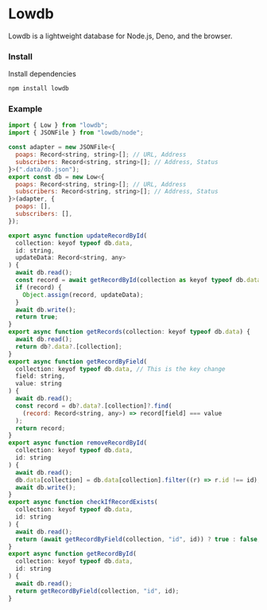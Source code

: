 # Lowdb

Lowdb is a lightweight database for Node.js, Deno, and the browser.

### Install

Install dependencies

```bash
npm install lowdb
```

### Example

```jsx
import { Low } from "lowdb";
import { JSONFile } from "lowdb/node";

const adapter = new JSONFile<{
  poaps: Record<string, string>[]; // URL, Address
  subscribers: Record<string, string>[]; // Address, Status
}>(".data/db.json");
export const db = new Low<{
  poaps: Record<string, string>[]; // URL, Address
  subscribers: Record<string, string>[]; // Address, Status
}>(adapter, {
  poaps: [],
  subscribers: [],
});

export async function updateRecordById(
  collection: keyof typeof db.data,
  id: string,
  updateData: Record<string, any>
) {
  await db.read();
  const record = await getRecordById(collection as keyof typeof db.data, id);
  if (record) {
    Object.assign(record, updateData);
  }
  await db.write();
  return true;
}
export async function getRecords(collection: keyof typeof db.data) {
  await db.read();
  return db?.data?.[collection];
}
export async function getRecordByField(
  collection: keyof typeof db.data, // This is the key change
  field: string,
  value: string
) {
  await db.read();
  const record = db?.data?.[collection]?.find(
    (record: Record<string, any>) => record[field] === value
  );
  return record;
}
export async function removeRecordById(
  collection: keyof typeof db.data,
  id: string
) {
  await db.read();
  db.data[collection] = db.data[collection].filter((r) => r.id !== id);
  await db.write();
}
export async function checkIfRecordExists(
  collection: keyof typeof db.data,
  id: string
) {
  await db.read();
  return (await getRecordByField(collection, "id", id)) ? true : false;
}
export async function getRecordById(
  collection: keyof typeof db.data,
  id: string
) {
  await db.read();
  return getRecordByField(collection, "id", id);
}

```
